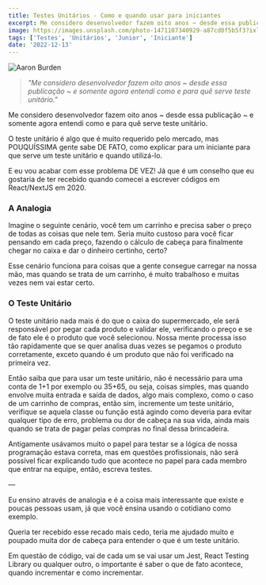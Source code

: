 ```yaml
---
title: Testes Unitários - Como e quando usar para iniciantes
excerpt: Me considero desenvolvedor fazem oito anos ~ desde essa publicação ~ e somente agora entendi como e para quê serve teste unitário.
image: https://images.unsplash.com/photo-1471107340929-a87cd0f5b5f3?ixlib=rb-4.0.3&ixid=MnwxMjA3fDB8MHxwaG90by1wYWdlfHx8fGVufDB8fHx8&auto=format&fit=crop&w=773&q=80
tags: ['Testes', 'Unitários', 'Junior', 'Iniciante']
date: '2022-12-13'
---
```


![](https://images.unsplash.com/photo-1471107340929-a87cd0f5b5f3?ixlib=rb-4.0.3&ixid=MnwxMjA3fDB8MHxwaG90by1wYWdlfHx8fGVufDB8fHx8&auto=format&fit=crop&w=773&q=80 "Aaron Burden")

> _"Me considero desenvolvedor fazem oito anos ~ desde essa publicação ~ e somente agora entendi como e para quê serve teste unitário."_

Me considero desenvolvedor fazem oito anos ~ desde essa publicação ~ e somente agora entendi como e para quê serve teste unitário.

O teste unitário é algo que é muito requerido pelo mercado, mas POUQUÍSSIMA gente sabe DE FATO, como explicar para um iniciante para que serve um teste unitário e quando utilizá-lo.

E eu vou acabar com esse problema DE VEZ! Já que é um conselho que eu gostaria de ter recebido quando comecei a escrever códigos em React/NextJS em 2020.

<!--truncate-->

### A Analogia

Imagine o seguinte cenário, você tem um carrinho e precisa saber o preço de todas as coisas que nele tem. Seria muito custoso para você ficar pensando em cada preço, fazendo o cálculo de cabeça para finalmente chegar no caixa e dar o dinheiro certinho, certo?

Esse cenário funciona para coisas que a gente consegue carregar na nossa mão, mas quando se trata de um carrinho, é muito trabalhoso e muitas vezes nem vai estar certo.

### O Teste Unitário

O teste unitário nada mais é do que o caixa do supermercado, ele será responsável por pegar cada produto e validar ele, verificando o preço e se de fato ele é o produto que você selecionou. Nossa mente processa isso tão rapidamente que se quer analisa duas vezes se pegamos o produto corretamente, exceto quando é um produto que não foi verificado na primeira vez.

Então saiba que para usar um teste unitário, não é necessário para uma conta de 1+1 por exemplo ou 35+65, ou seja, coisas simples, mas quando envolve muita entrada e saída de dados, algo mais complexo, como o caso de um carrinho de compras, então sim, incremente um teste unitário, verifique se aquela classe ou função está agindo como deveria para evitar qualquer tipo de erro, problema ou dor de cabeça na sua vida, ainda mais quando se trata de pagar pelas compras no final dessa brincadeira.

Antigamente usávamos muito o papel para testar se a lógica de nossa programação estava correta, mas em questões profissionais, não será possível ficar explicando tudo que acontece no papel para cada membro que entrar na equipe, então, escreva testes.

—

Eu ensino através de analogia e é a coisa mais interessante que existe e poucas pessoas usam, já que você ensina usando o cotidiano como exemplo.

Queria ter recebido esse recado mais cedo, teria me ajudado muito e poupado muita dor de cabeça para entender o que é um teste unitário.

Em questão de código, vai de cada um se vai usar um Jest, React Testing Library ou qualquer outro, o importante é saber o que de fato acontece, quando incrementar e como incrementar.
